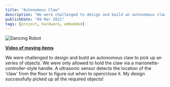 ```yaml
---
title: "Autonomous Claw"
description: "We were challenged to design and build an autonomous claw to pick up an series of objects. "
publishDate: "09 Mar 2021"
tags: [project, hardware, embedded]
---
```


![Dancing Robot](/static/images/autonomous-claw.jpg)

[**Video of moving items**](https://www.youtube.com/watch?v=DB-3DKZoBs8)

We were challenged to design and build an autonomous claw to pick up an series of objects. We were only allowed to hold the claw via a marionette-controller-style handle. A ultrasonic sensor detects the location of the 'claw' from the floor to figure out when to open/close it. My design successfully picked up all the required objects!

